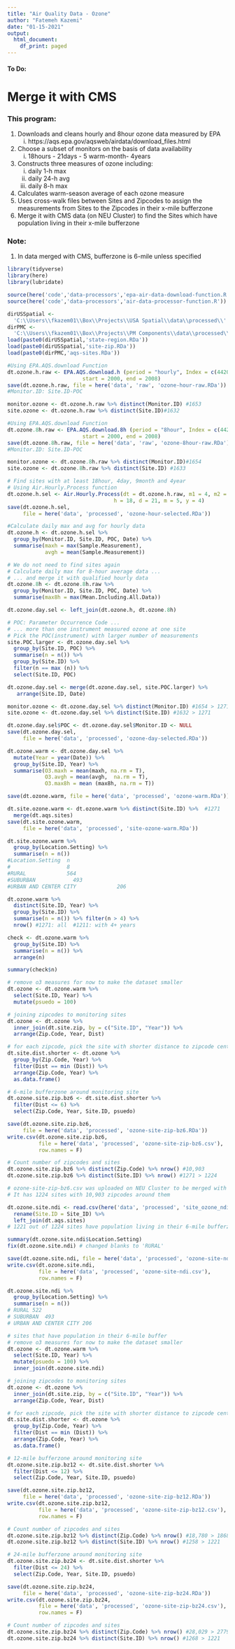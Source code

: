 ```yaml
---
title: "Air Quality Data - Ozone"
author: "Fatemeh Kazemi"
date: "01-15-2021"
output:
  html_document:
    df_print: paged
---
```


#### To Do:
#      Merge it with CMS
###############################################################################

### This program:
  (1) Downloads and cleans hourly and 8hour ozone data measured by EPA
      i. https://aqs.epa.gov/aqsweb/airdata/download_files.html
  (2) Choose a subset of monitors on the basis of data availability
      i. 18hours - 21days - 5 warm-month- 4years
  (3) Constructs three measures of ozone including:
      i. daily 1-h max
      ii. daily 24-h avg
      iii. daily 8-h max
  (4) Calculates warm-season average of each ozone measure
  (5) Uses cross-walk files between Sites and Zipcodes to assign the measurements
      from Sites to the Zipcodes in their x-mile bufferzone
  (5) Merge it with CMS data (on NEU Cluster) to find the Sites which have
      population living in their x-mile bufferzone
      
### Note:
  1. In data merged with CMS, bufferzone is 6-mile unless specified

```r
library(tidyverse)
library(here)
library(lubridate)
```

```r
source(here('code','data-processors','epa-air-data-download-function.R'))
source(here('code','data-processors','air-data-processor-function.R'))
```

```r
dirUSSpatial <- 
  'C:\\Users\\fkazem01\\Box\\Projects\\USA Spatial\\data\\processed\\'
dirPMC <- 
  'C:\\Users\\fkazem01\\Box\\Projects\\PM Components\\data\\processed\\'
load(paste0(dirUSSpatial,'state-region.RDa'))
load(paste0(dirUSSpatial,'site-zip.RDa'))
load(paste0(dirPMC,'aqs-sites.RDa'))
```

```r
#Using EPA.AQS.download Function
dt.ozone.h.raw <- EPA.AQS.download.h (period = "hourly", Index = c(44201),
                        start = 2000, end = 2008)
save(dt.ozone.h.raw, file = here('data', 'raw', 'ozone-hour-raw.RDa'))
#Monitor.ID: Site.ID-POC

monitor.ozone <- dt.ozone.h.raw %>% distinct(Monitor.ID) #1653
site.ozone <- dt.ozone.h.raw %>% distinct(Site.ID)#1632
```

```r
#Using EPA.AQS.download Function
dt.ozone.8h.raw <- EPA.AQS.download.8h (period = "8hour", Index = c(44201),
                        start = 2000, end = 2008)
save(dt.ozone.8h.raw, file = here('data', 'raw', 'ozone-8hour-raw.RDa'))
#Monitor.ID: Site.ID-POC

monitor.ozone <- dt.ozone.8h.raw %>% distinct(Monitor.ID)#1654
site.ozone <- dt.ozone.8h.raw %>% distinct(Site.ID) #1633
```

```r
# Find sites with at least 18hour, 4day, 9month and 4year
# Using Air.Hourly.Process function
dt.ozone.h.sel <- Air.Hourly.Process(dt = dt.ozone.h.raw, m1 = 4, m2 = 9,
                                  h = 18, d = 21, m = 5, y = 4)
save(dt.ozone.h.sel, 
     file = here('data', 'processed', 'ozone-hour-selected.RDa'))

#Calculate daily max and avg for hourly data
dt.ozone.h <- dt.ozone.h.sel %>% 
  group_by(Monitor.ID, Site.ID, POC, Date) %>% 
  summarise(maxh = max(Sample.Measurement),
            avgh = mean(Sample.Measurement))

# We do not need to find sites again
# Calculate daily max for 8-hour average data ...
# ... and merge it with qualified hourly data
dt.ozone.8h <- dt.ozone.8h.raw %>% 
  group_by(Monitor.ID, Site.ID, POC, Date) %>% 
  summarise(max8h = max(Mean.Including.All.Data))

dt.ozone.day.sel <- left_join(dt.ozone.h, dt.ozone.8h)

# POC: Parameter Occurrence Code ...
# ... more than one instrument measured ozone at one site
# Pick the POC(instrument) with larger number of measurements
site.POC.larger <- dt.ozone.day.sel %>% 
  group_by(Site.ID, POC) %>% 
  summarise(n = n()) %>% 
  group_by(Site.ID) %>% 
  filter(n == max (n)) %>% 
  select(Site.ID, POC)

dt.ozone.day.sel <- merge(dt.ozone.day.sel, site.POC.larger) %>% 
   arrange(Site.ID, Date)

monitor.ozone <- dt.ozone.day.sel %>% distinct(Monitor.ID) #1654 > 1271
site.ozone <- dt.ozone.day.sel %>% distinct(Site.ID) #1632 > 1271

dt.ozone.day.sel$POC <- dt.ozone.day.sel$Monitor.ID <- NULL
save(dt.ozone.day.sel, 
     file = here('data', 'processed', 'ozone-day-selected.RDa'))
```

```r
dt.ozone.warm <- dt.ozone.day.sel %>% 
  mutate(Year = year(Date)) %>% 
  group_by(Site.ID, Year) %>% 
  summarise(O3.maxh = mean(maxh, na.rm = T),
            O3.avgh = mean(avgh,  na.rm = T),
            O3.max8h = mean (max8h, na.rm = T))

save(dt.ozone.warm, file = here('data', 'processed', 'ozone-warm.RDa'))

dt.site.ozone.warm <- dt.ozone.warm %>% distinct(Site.ID) %>%  #1271
  merge(dt.aqs.sites)
save(dt.site.ozone.warm, 
     file = here('data', 'processed', 'site-ozone-warm.RDa'))

dt.site.ozone.warm %>% 
  group_by(Location.Setting) %>% 
  summarise(n = n())
#Location.Setting  n
#                  8			
#RURAL	           564			
#SUBURBAN	         493			
#URBAN AND CENTER CITY	           206	

dt.ozone.warm %>% 
  distinct(Site.ID, Year) %>% 
  group_by(Site.ID) %>% 
  summarise(n = n()) %>% filter(n > 4) %>% 
  nrow() #1271: all  #1211: with 4+ years

check <- dt.ozone.warm %>% 
  group_by(Site.ID) %>% 
  summarise(n = n()) %>% 
  arrange(n)

summary(check$n)
```

```r
# remove o3 measures for now to make the dataset smaller
dt.ozone <- dt.ozone.warm %>% 
  select(Site.ID, Year) %>% 
  mutate(psuedo = 100)

# joining zipcodes to monitoring sites
dt.ozone <- dt.ozone %>% 
  inner_join(dt.site.zip, by = c("Site.ID", "Year")) %>% 
  arrange(Zip.Code, Year, Dist)

# for each zipcode, pick the site with shorter distance to zipcode centroeid
dt.site.dist.shorter <- dt.ozone %>% 
  group_by(Zip.Code, Year) %>% 
  filter(Dist == min (Dist)) %>% 
  arrange(Zip.Code, Year) %>% 
  as.data.frame()

# 6-mile bufferzone around monitoring site
dt.ozone.site.zip.bz6 <- dt.site.dist.shorter %>% 
  filter(Dist <= 6) %>% 
  select(Zip.Code, Year, Site.ID, psuedo)

save(dt.ozone.site.zip.bz6, 
     file = here('data', 'processed', 'ozone-site-zip-bz6.RDa'))
write.csv(dt.ozone.site.zip.bz6, 
          file = here('data', 'processed', 'ozone-site-zip-bz6.csv'),
          row.names = F)

# Count number of zipcodes and sites
dt.ozone.site.zip.bz6 %>% distinct(Zip.Code) %>% nrow() #10,903
dt.ozone.site.zip.bz6 %>% distinct(Site.ID) %>% nrow() #1271 > 1224

# ozone-site-zip-bz6.csv was uploaded on NEU Cluster to be merged with CMS data
# It has 1224 sites with 10,903 zipcodes around them
```

```r
dt.ozone.site.ndi <- read.csv(here('data', 'processed', 'site_ozone_ndi.csv')) %>% 
  rename(Site.ID = Site_ID) %>% 
  left_join(dt.aqs.sites)
# 1221 out of 1224 sites have population living in their 6-mile bufferzone

summary(dt.ozone.site.ndi$Location.Setting) 
fix(dt.ozone.site.ndi) # changed blanks to 'RURAL'

save(dt.ozone.site.ndi, file = here('data', 'processed', 'ozone-site-ndi.RDa'))
write.csv(dt.ozone.site.ndi, 
          file = here('data', 'processed', 'ozone-site-ndi.csv'),
          row.names = F)

dt.ozone.site.ndi %>% 
  group_by(Location.Setting) %>% 
  summarise(n = n())
# RURAL	522			
# SUBURBAN	493			
# URBAN AND CENTER CITY	206
```

```r
# sites that have population in their 6-mile buffer
# remove o3 measures for now to make the dataset smaller
dt.ozone <- dt.ozone.warm %>% 
  select(Site.ID, Year) %>% 
  mutate(psuedo = 100) %>% 
  inner_join(dt.ozone.site.ndi)

# joining zipcodes to monitoring sites
dt.ozone <- dt.ozone %>% 
  inner_join(dt.site.zip, by = c("Site.ID", "Year")) %>% 
  arrange(Zip.Code, Year, Dist)

# for each zipcode, pick the site with shorter distance to zipcode centroeid
dt.site.dist.shorter <- dt.ozone %>% 
  group_by(Zip.Code, Year) %>% 
  filter(Dist == min (Dist)) %>% 
  arrange(Zip.Code, Year) %>% 
  as.data.frame()

# 12-mile bufferzone around monitoring site
dt.ozone.site.zip.bz12 <- dt.site.dist.shorter %>% 
  filter(Dist <= 12) %>% 
  select(Zip.Code, Year, Site.ID, psuedo)

save(dt.ozone.site.zip.bz12, 
     file = here('data', 'processed', 'ozone-site-zip-bz12.RDa'))
write.csv(dt.ozone.site.zip.bz12, 
          file = here('data', 'processed', 'ozone-site-zip-bz12.csv'),
          row.names = F)

# Count number of zipcodes and sites
dt.ozone.site.zip.bz12 %>% distinct(Zip.Code) %>% nrow() #18,780 > 18681
dt.ozone.site.zip.bz12 %>% distinct(Site.ID) %>% nrow() #1258 > 1221

# 24-mile bufferzone around monitoring site
dt.ozone.site.zip.bz24 <- dt.site.dist.shorter %>% 
  filter(Dist <= 24) %>% 
  select(Zip.Code, Year, Site.ID, psuedo)

save(dt.ozone.site.zip.bz24, 
     file = here('data', 'processed', 'ozone-site-zip-bz24.RDa'))
write.csv(dt.ozone.site.zip.bz24, 
          file = here('data', 'processed', 'ozone-site-zip-bz24.csv'),
          row.names = F)

# Count number of zipcodes and sites
dt.ozone.site.zip.bz24 %>% distinct(Zip.Code) %>% nrow() #28,029 > 27794
dt.ozone.site.zip.bz24 %>% distinct(Site.ID) %>% nrow() #1268 > 1221
```

